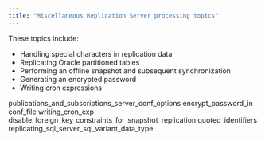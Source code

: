 ```yaml
---
title: "Miscellaneous Replication Server processing topics"
---
```


<div id="miscellaneous_xdb_processing_topics" class="registered_link"></div>

These topics include:

-   Handling special characters in replication data
-   Replicating Oracle partitioned tables
-   Performing an offline snapshot and subsequent synchronization
-   Generating an encrypted password
-   Writing cron expressions

<div class="toctree" maxdepth="3">

publications_and_subscriptions_server_conf_options encrypt_password_in conf_file writing_cron_exp disable_foreign_key_constraints_for_snapshot_replication quoted_identifiers replicating_sql_server_sql_variant_data_type

</div>

